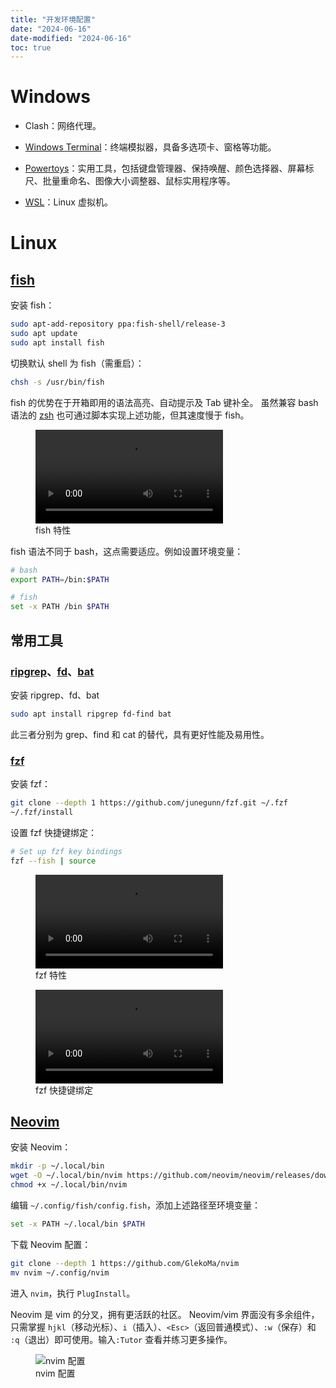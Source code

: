 ```yaml
---
title: "开发环境配置"
date: "2024-06-16"
date-modified: "2024-06-16"
toc: true
---
```


# Windows

- Clash：网络代理。

- [Windows Terminal](https://learn.microsoft.com/zh-cn/windows/terminal/)：终端模拟器，具备多选项卡、窗格等功能。

- [Powertoys](https://learn.microsoft.com/zh-cn/windows/powertoys/)：实用工具，包括键盘管理器、保持唤醒、颜色选择器、屏幕标尺、批量重命名、图像大小调整器、鼠标实用程序等。

- [WSL](https://learn.microsoft.com/zh-cn/windows/wsl/install)：Linux 虚拟机。


# Linux

## [fish](https://fishshell.com/)

::: {.callout-tip}

安装 fish：

```sh
sudo apt-add-repository ppa:fish-shell/release-3
sudo apt update
sudo apt install fish
```

切换默认 shell 为 fish（需重启）：

```sh
chsh -s /usr/bin/fish
```

:::

fish 的优势在于开箱即用的语法高亮、自动提示及 Tab 键补全。
虽然兼容 bash 语法的 [zsh](https://www.zsh.org/) 也可通过脚本实现上述功能，但其速度慢于 fish。

![fish 特性](fish_features.webm)

fish 语法不同于 bash，这点需要适应。例如设置环境变量：

```sh
# bash
export PATH=/bin:$PATH

# fish
set -x PATH /bin $PATH
```

## 常用工具

### [ripgrep](https://github.com/BurntSushi/ripgrep)、[fd](https://github.com/sharkdp/fd)、[bat](https://github.com/sharkdp/bat)

::: {.callout-tip}

安装 ripgrep、fd、bat

```sh
sudo apt install ripgrep fd-find bat
```

:::

此三者分别为 grep、find 和 cat 的替代，具有更好性能及易用性。

### [fzf](https://github.com/junegunn/fzf)

::: {.callout-tip}

安装 fzf：

```sh
git clone --depth 1 https://github.com/junegunn/fzf.git ~/.fzf
~/.fzf/install
```

设置 fzf 快捷键绑定：

```sh
# Set up fzf key bindings
fzf --fish | source
```

:::

![fzf 特性](fzf_features.webm)

![fzf 快捷键绑定](fzf_keymaps.webm)

## [Neovim](https://neovim.io/)

::: {.callout-tip}

安装 Neovim：

```sh
mkdir -p ~/.local/bin
wget -O ~/.local/bin/nvim https://github.com/neovim/neovim/releases/download/nightly/nvim.appimage
chmod +x ~/.local/bin/nvim
```

编辑 `~/.config/fish/config.fish`，添加上述路径至环境变量：

```sh
set -x PATH ~/.local/bin $PATH
```

下载 Neovim 配置：

```sh
git clone --depth 1 https://github.com/GlekoMa/nvim
mv nvim ~/.config/nvim
```

进入 `nvim`，执行 `PlugInstall`。

:::

Neovim 是 vim 的分叉，拥有更活跃的社区。
Neovim/vim 界面没有多余组件，只需掌握 `hjkl`（移动光标）、`i`（插入）、`<Esc>`（返回普通模式）、`:w`（保存）和 `:q`（退出）即可使用。输入`:Tutor` 查看并练习更多操作。

![nvim 配置](nvim_config.png)


<!--
## 桌面环境

### 窗口管理器：[niri](https://github.com/yalter/niri)

TODO

### 输入法：[fcitx5](https://github.com/fcitx/fcitx5)

TODO
-->
